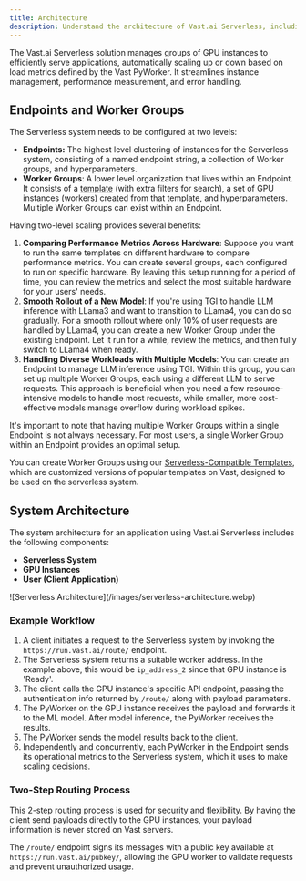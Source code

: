 ```yaml
---
title: Architecture
description: Understand the architecture of Vast.ai Serverless, including the Serverless System, GPU Instances, and User (Client Application). Learn how the system works, how to use the routing process, and how to create Worker Groups.
---
```


The Vast.ai Serverless solution manages groups of GPU instances to efficiently serve applications, automatically scaling up or down based on load metrics defined by the Vast PyWorker. It streamlines instance management, performance measurement, and error handling.

## Endpoints and Worker Groups

The Serverless system needs to be configured at two levels:

- **Endpoints:** The highest level clustering of instances for the Serverless system, consisting of a named endpoint string, a collection of Worker groups, and hyperparameters.
- **Worker Groups**: A lower level organization that lives within an Endpoint. It consists of a [template](https://docs.vast.ai/instances/templates) (with extra filters for search), a set of GPU instances (workers) created from that template, and hyperparameters. Multiple Worker Groups can exist within an Endpoint.

Having two-level scaling provides several benefits:

1. **Comparing Performance Metrics Across Hardware**: Suppose you want to run the same templates on different hardware to compare performance metrics. You can create several groups, each configured to run on specific hardware. By leaving this setup running for a period of time, you can review the metrics and select
   the most suitable hardware for your users' needs.
2. **Smooth Rollout of a New Model**: If you're using TGI to handle LLM inference with LLama3 and want to transition to LLama4, you can do so gradually. For a smooth rollout where only 10% of user requests are handled by LLama4, you can create a new Worker Group under the existing Endpoint. Let it run for a while,
   review the metrics, and then fully switch to LLama4 when ready.
3. **Handling Diverse Workloads with Multiple Models**: You can create an Endpoint to manage LLM inference using TGI. Within this group, you can set up multiple
   Worker Groups, each using a different LLM to serve requests. This approach is beneficial when you need a few resource-intensive models to handle most requests, while smaller, more cost-effective models manage overflow during workload spikes.

It's important to note that having multiple Worker Groups within a single Endpoint is not always necessary. For most users, a single Worker Group within an Endpoint provides an optimal setup.

You can create Worker Groups using our [Serverless-Compatible Templates](https://docs.vast.ai/serverless/text-generation-inference-tgi), which are customized versions of popular templates on Vast, designed to be used on the serverless system.

## System Architecture

The system architecture for an application using Vast.ai Serverless includes the following components:

- **Serverless System**&#x20;
- **GPU Instances**&#x20;
- **User (Client Application)**

<Frame caption="Serverless Architecture">
![Serverless Architecture](/images/serverless-architecture.webp)
</Frame>

### Example Workflow&#x20;

1. A client initiates a request to the Serverless system by invoking the `https://run.vast.ai/route/` endpoint.
2. The Serverless system returns a suitable worker address. In the example above, this would be `ip_address_2` since that GPU instance is 'Ready'.
3. The client calls the GPU instance's specific API endpoint, passing the authentication info returned by `/route/` along with payload parameters.
4. The PyWorker on the GPU instance receives the payload and forwards it to the ML model. After model inference, the PyWorker receives the results.
5. The PyWorker sends the model results back to the client.
6. Independently and concurrently, each PyWorker in the Endpoint sends its operational metrics to the Serverless system, which it uses to make scaling decisions.

### Two-Step Routing Process

This 2-step routing process is used for security and flexibility. By having the client send payloads directly to the GPU instances, your payload information is never stored on Vast servers.

The `/route/` endpoint signs its messages with a public key available at `https://run.vast.ai/pubkey/`, allowing the GPU worker to validate requests and prevent unauthorized usage.
